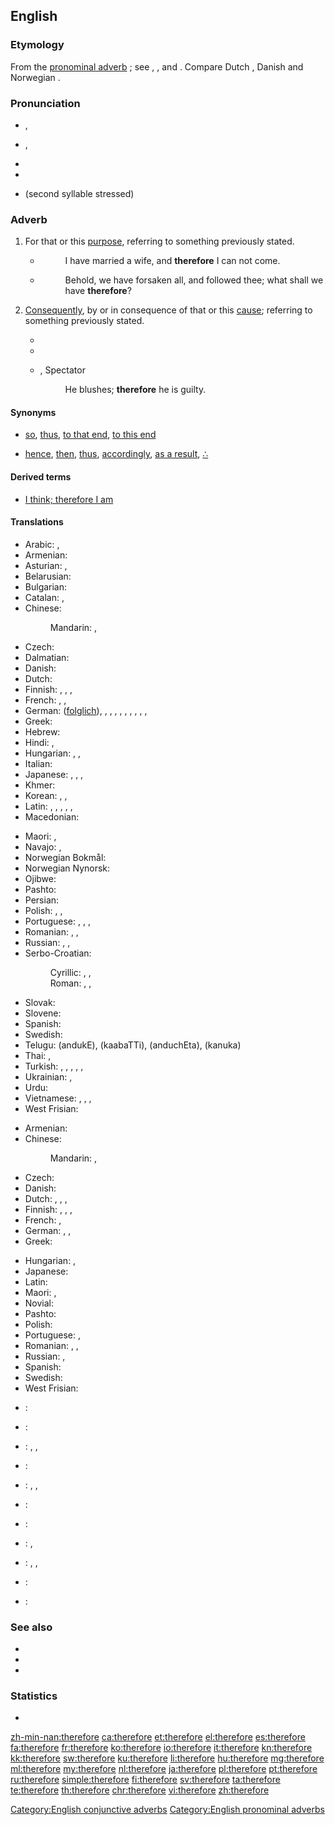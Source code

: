 ==English==

===Etymology===
From the {{etyl|ang|en}} [[pronominal adverb]] {{term|therfore|lang=ang}}; see {{term|there|lang=en}}, {{term|fore|lang=en}}, and {{term|for|lang=en}}. Compare Dutch {{term|daarvoor|lang=nl}}, Danish and Norwegian {{term|derfor|lang=nb}}.

===Pronunciation===
* {{a|RP}} {{IPA|/ˈðɛəfɔː/}}, {{X-SAMPA|/"DE@fO:/}}
* {{a|GenAm}} {{IPA|/ˈðɛɹfɔɹ/}}, {{X-SAMPA|/"DErfOr/}}
* {{audio|en-us-therefore.ogg|Audio (US)}}
* {{hyphenation|there|fore}}
* {{homophones|lang=en|therefor}} (second syllable stressed)

===Adverb===
{{en-adv|-}}

# {{context|conjunctive|lang=en}} For that or this [[purpose]], referring to something previously stated.
#* {{RQ:Authorized Version|Luke|14|20}}
#*: I have married a wife, and '''therefore''' I can not come.
#* {{RQ:Authorized Version|Matthew|19|27}}
#*: Behold, we have forsaken all, and followed thee; what shall we have '''therefore'''?
# {{context|conjunctive|lang=en}} [[consequently|Consequently]], by or in consequence of that or this [[cause]]; referring to something previously stated.
#*{{quote-book|year=1898|author={{w|Winston Churchill (novelist)|Winston Churchill}}
|title={{w|The Celebrity}}|chapter=1
|passage=In the old days, to my commonplace and unobserving mind, he gave no evidences of genius whatsoever. He never read me any of his manuscripts,&nbsp;[&hellip;], and '''therefore''' my lack of detection of his promise may in some degree be pardoned.}}
#*{{quote-magazine|year=2012|month=March-April|author=[[w:Terry Sejnowski|Terrence J. Sejnowski]]
|volume=100|issue=2|page=171|magazine={{w|American Scientist}}
|title=[http://www.americanscientist.org/bookshelf/pub/well-connected-brains Well-connected Brains]
|passage=Creating a complete map of the human connectome would '''therefore''' be a monumental milestone but not the end of the journey to understanding how our brains work.}}
#* {{rfdate}}, Spectator
#*: He blushes; '''therefore''' he is guilty.

====Synonyms====
* {{sense|for that purpose}} [[so]], [[thus]], [[to that end]], [[to this end]]
* {{sense|consequently}} [[hence]], [[then]], [[thus]], [[accordingly]], [[as a result]], [[∴]] {{qualifier|math}}

====Derived terms====
* [[I think; therefore I am]]

====Translations====
{{trans-top|for that or this reason; for that}}
* Arabic: {{t-|ar|لذلك|tr=li-ḏālik, li-ḏālika}}, {{t-|ar|لهذا|tr=li-hāḏā}}
* Armenian: {{t-|hy|ուրեմն|tr=uremn|sc=Armn}}
* Asturian: {{t-|ast|poro}}, {{t-|ast|por eso}}
* Belarusian: {{t-|be|таму|tr=tamú|sc=Cyrl}}
* Bulgarian: {{t+|bg|затова|tr=zatová|sc=Cyrl}}
* Catalan: {{t-|ca|per tant}}, {{t-|ca|per això}}
* Chinese:
*: Mandarin: {{t+|cmn|所以|tr=suǒyǐ|sc=Hani}}, {{t+|cmn|因此|tr=yīncǐ|sc=Hani}}
* Czech: {{t+|cs|proto}}
* Dalmatian: {{tø|dlm|duanc}}
* Danish: {{t-|da|derfor}}
* Dutch: {{t+|nl|daarom}}
* Finnish: {{t+|fi|siksi}}, {{t-|fi|sen vuoksi}}, {{t-|fi|sen takia}}, {{t+|fi|joten}}
* French: {{t+|fr|donc}}, {{t-|fr|pour ça}}, {{t+|fr|en conséquence}}
* German: {{t+|de|also}} ([[folglich]]), {{t+|de|daher}}, {{qualifier|archaic}} {{t-|de|sonach}}, {{t+|de|darum}}, {{qualifier|literary}} {{t+|de|demnach}}, {{t+|de|demzufolge}}, {{t+|de|deshalb}}, {{t+|de|deswegen}}, {{t+|de|mithin}}, {{t+|de|somit}}, {{qualifier|literary}} {{t-|de|sonach}}
* Greek: {{t+|el|επομένως|tr=epoménos}}
* Hebrew: {{t-|he|אָז|tr=az}}
* Hindi: {{t-|hi|इसलिए|tr=isli'e|sc=Deva}}, {{t-|hi|इसलिये|tr=isli'e|sc=Deva}}
* Hungarian: {{t+|hu|azért}}, {{t+|hu|ezért}}, {{t+|hu|emiatt}}
* Italian: {{t+|it|quindi}}
* Japanese: {{t-|ja|それ故に|tr=[[それゆえに]], sore-yue-ni|sc=Jpan}}, {{t-|ja|故に|tr=[[ゆえに]], yue-ni|sc=Jpan}}, {{t-|ja|ですから|tr=desu kara}}, {{t-|ja|従って|tr=[[したがって]], shitagatte}}
* Khmer: {{t-|km|អញ្ចឹង|tr=añchəng|sc=Khmr}}
* Korean: {{t+|ko|따라서|tr=ttaraseo|sc=Kore}}, {{t+|ko|그래서|tr=geuraeseo|sc=Kore}}, {{t+|ko|그러므로|tr=geureomeuro|sc=Kore}}
* Latin: {{t-|la|ergō}}, {{t-|la|igitur}}, {{t+|la|itaque}}, {{t+|la|autem}}, {{t-|la|propterea}}, {{t-|la|propterea}}
* Macedonian: {{t-|mk|затоа|tr=zatoa|sc=Cyrl}}
{{trans-mid}}
* Maori: {{t-|mi|nā reira}} {{qualifier|refers to past events}}, {{t-|mi|mā reira}} {{qualifier|for future events}}
* Navajo: {{tø|nv|háálá}}, {{tø|nv|éí biniinaa}}
* Norwegian Bokmål: {{t+|nb|derfor}}
* Norwegian Nynorsk: {{t-|nn|difor}}
* Ojibwe: {{tø|oj|nindawaa}}
* Pashto: {{t-|ps|ځکه|tr=źëka}}
* Persian: {{t-|fa|بدلیل آن|tr=be-dalil-e ân|sc=fa-Arab}}
* Polish: {{t+|pl|więc}}, {{t+|pl|zatem}}, {{t+|pl|dlatego}}
* Portuguese: {{t+|pt|portanto}}, {{t-|pt|assim sendo}}, {{t-|pt|por isto}}, {{t+|pt|logo}}
* Romanian: {{t+|ro|deci}}, {{t+|ro|așadar}}, {{t-|ro|prin urmare}}
* Russian: {{t+|ru|поэтому|tr=poétomu}}, {{t+|ru|потому|tr=potomú|sc=Cyrl}}, {{t+|ru|посему|tr=posemú|sc=Cyrl}} {{qualifier|dated or poetic}}
* Serbo-Croatian:
*: Cyrillic: {{t-|sh|дакле}}, {{t-|sh|стога}}, {{t-|sh|зато}}
*: Roman: {{t-|sh|dakle}}, {{t-|sh|stoga}}, {{t-|sh|zato}}
* Slovak: {{t-|sk|preto}}
* Slovene: {{t-|sl|zato}}
* Spanish: {{t+|es|por eso}}
* Swedish: {{t+|sv|därför}}
* Telugu: {{t-|te|అందుకే}} (andukE), {{t+|te|కాబట్టి}} (kaabaTTi), {{t+|te|అందుచేత}} (anduchEta), {{t+|te|కనుక}} (kanuka)
* Thai: {{t-|th|ดังนั้น|tr=dang-nán|sc=Thai}}, {{t-|th|แล้วจึง|tr=láew-jeung|sc=Thai}}
* Turkish: {{qualifier|obsolete}} {{t+|tr|binaenaleyh}}, {{t-|tr|bu nedenle}}, {{t-|tr|bu yüzden}}, {{t-|tr|o yüzden}}, {{t-|tr|bundan dolayı}}, {{t+|tr|dolayısıyla}}
* Ukrainian: {{t-|uk|тому|tr=tomú|sc=Cyrl}}, {{t-|uk|затим|tr=zatým|sc=Cyrl}}
* Urdu: {{t-|ur|اس لئے|tr=is li'e|sc=ur-Arab}}
* Vietnamese: {{t-|vi|bởi vậy}}, {{t-|vi|cho nên}}, {{t+|vi|vì thế}}, {{t+|vi|vậy thì}}
* West Frisian: {{t-|fy|dêrom}}
{{trans-bottom}}

{{trans-top|consequently; by consequence}}
* Armenian: {{t-|hy|հետևաբար|tr=hetevabar|sc=Armn}}
* Chinese:
*: Mandarin: {{t-|cmn|所以|tr=suǒyǐ|sc=Hani}}, {{t-|cmn|因此|tr=yīncǐ|sc=Hani}}
* Czech: {{t+|cs|proto}}
* Danish: {{t-|da|derfor}}
* Dutch: {{t+|nl|daarom}}, {{t+|nl|bijgevolg}} {{qualifier|formal}}, {{t+|nl|daardoor}} {{qualifier|beginning of sentence}}, {{t+|nl|waardoor}} {{qualifier|not in beginning of sentence}}
* Finnish: {{t+|fi|siksi}}, {{t-|fi|sen vuoksi}}, {{t-|fi|sen takia}}, {{t+|fi|joten}}
* French: {{t+|fr|par conséquent}}, {{t+|fr|en conséquence}}
* German: {{t+|de|deswegen}}, {{t+|de|deshalb}}, {{t+|de|darum}}
* Greek: {{t+|el|επομένως|tr=epoménos}}
{{trans-mid}}
* Hungarian: {{t+|hu|következésképpen}}, {{t+|hu|tehát}}
* Japanese: {{t-|ja|従って|tr=[[したがって]], shitagatte}}
* Latin: {{t-|la|igitur}}
* Maori: {{t-|mi|nā reira}} {{qualifier|refers to past events}}, {{t-|mi|mā reira}} {{qualifier|for future events}}
* Novial: {{tø|nov|dunke}}
* Pashto: {{t+|ps|نو|tr=no}}
* Polish: {{t+|pl|więc}}
* Portuguese: {{t+|pt|portanto}}, {{t+|pt|consequentemente}}
* Romanian: {{t+|ro|deci}}, {{t+|ro|așadar}}, {{t-|ro|prin urmare}}
* Russian: {{t+|ru|следовательно|tr=slédovatel'no}}, {{qualifier|somewhat}} {{t+|ru|зато|tr=zató}}
* Spanish: {{t+|es|por eso}}
* Swedish: {{t+|sv|därför}}
* West Frisian: {{t-|fy|dêrom}}
{{trans-bottom}}

{{checktrans-top}}
* {{ttbc|crh}}: {{tø|crh|ayse}}
* {{ttbc|ka}}: {{t-|ka|ამიტომ|tr=amitom}}
* {{ttbc|is}}: {{t+|is|þess vegna}}, {{t-|is|þar af leiðir}}, {{t-|is|þar af leiðandi}}
* {{ttbc|io}}: {{t+|io|do}}
* {{ttbc|it}}: {{t+|it|dunque}}, {{t+|it|quindi}}, {{t-|it|per questo}}
{{trans-mid}}
* {{ttbc|ko}}: {{t+|ko|그러므로|tr=keureomeuro|sc=Kore}}
* {{ttbc|no}}: {{t+|no|derfor}}
* {{ttbc|ang}}: {{t-|ang|þæs|sc=Latinx}}, {{t-|ang|þȳ|sc=Latinx}} <!-- was "[[þy|þȳ]]" - assumed inflected form or vocalised spelling; please verify if linking is acceptable. see [[User:Kephir/gadgets/xte#Translation_fixing]] -->
* {{ttbc|es}}: {{t-|es|por consiguiente}}, {{t-|es|por lo tanto}}, {{t+|es|por eso}}
* {{ttbc|sv}}: {{t+|sv|därför}}
* {{ttbc|vo}}: {{t+|vo|klu}}
{{trans-bottom}}

===See also===
* {{there-words}}
* {{here-words}}
* {{where-words}}

===Statistics===
* {{rank|rest|2|open|326|therefore|feet|lay|along}}

[[Category:English conjunctive adverbs]]
[[Category:English pronominal adverbs]]

[[zh-min-nan:therefore]]
[[ca:therefore]]
[[et:therefore]]
[[el:therefore]]
[[es:therefore]]
[[fa:therefore]]
[[fr:therefore]]
[[ko:therefore]]
[[io:therefore]]
[[it:therefore]]
[[kn:therefore]]
[[kk:therefore]]
[[sw:therefore]]
[[ku:therefore]]
[[li:therefore]]
[[hu:therefore]]
[[mg:therefore]]
[[ml:therefore]]
[[my:therefore]]
[[nl:therefore]]
[[ja:therefore]]
[[pl:therefore]]
[[pt:therefore]]
[[ru:therefore]]
[[simple:therefore]]
[[fi:therefore]]
[[sv:therefore]]
[[ta:therefore]]
[[te:therefore]]
[[th:therefore]]
[[chr:therefore]]
[[vi:therefore]]
[[zh:therefore]]